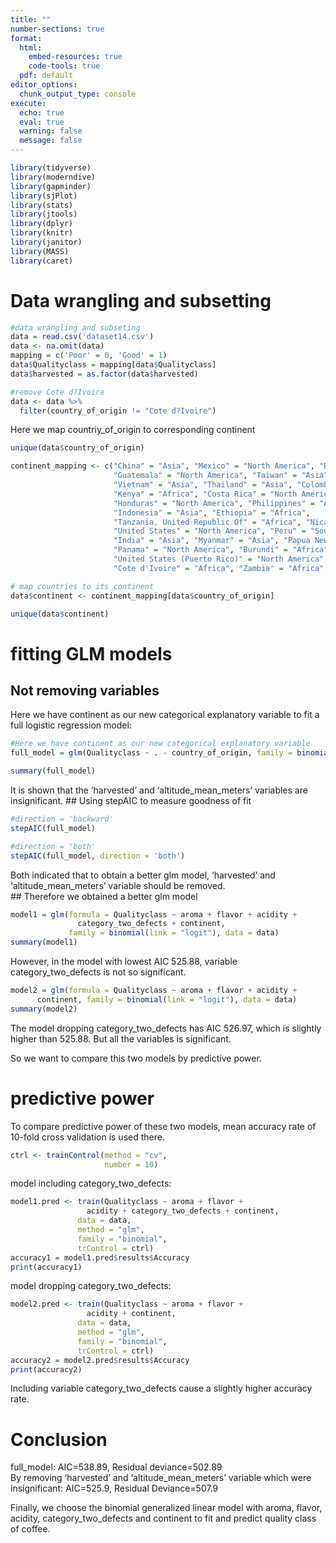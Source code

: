 ```yaml
---
title: ""
number-sections: true
format: 
  html:
    embed-resources: true
    code-tools: true
  pdf: default
editor_options: 
  chunk_output_type: console
execute:
  echo: true
  eval: true
  warning: false
  message: false
---
```


```r
library(tidyverse)
library(moderndive)
library(gapminder)
library(sjPlot)
library(stats)
library(jtools)
library(dplyr)
library(knitr)
library(janitor)
library(MASS)
library(caret)
```

# Data wrangling and subsetting

```r
#data wrangling and subseting
data = read.csv('dataset14.csv')
data <- na.omit(data)
mapping = c('Poor' = 0, 'Good' = 1)
data$Qualityclass = mapping[data$Qualityclass]
data$harvested = as.factor(data$harvested)
```

```r
#remove Cote d?Ivoire
data <- data %>% 
  filter(country_of_origin != "Cote d?Ivoire")
```

Here we map countriy_of_origin to corresponding continent

```r
unique(data$country_of_origin)
```

```r
continent_mapping <- c("China" = "Asia", "Mexico" = "North America", "Brazil" = "South America",
                       "Guatemala" = "North America", "Taiwan" = "Asia", "Uganda" = "Africa",
                       "Vietnam" = "Asia", "Thailand" = "Asia", "Colombia" = "South America",
                       "Kenya" = "Africa", "Costa Rica" = "North America", "Haiti" = "North America",
                       "Honduras" = "North America", "Philippines" = "Asia", "El Salvador" = "North America",
                       "Indonesia" = "Asia", "Ethiopia" = "Africa",
                       "Tanzania, United Republic Of" = "Africa", "Nicaragua" = "North America", "Malawi" = "Africa",
                       "United States" = "North America", "Peru" = "South America", "Rwanda" = "Africa",
                       "India" = "Asia", "Myanmar" = "Asia", "Papua New Guinea" = "Oceania", "Laos" = "Asia",
                       "Panama" = "North America", "Burundi" = "Africa",
                       "United States (Puerto Rico)" = "North America", "United States (Hawaii)" = "North America",
                       "Cote d'Ivoire" = "Africa", "Zambia" = "Africa", "Ecuador" = "South America")

# map countries to its continent
data$continent <- continent_mapping[data$country_of_origin]


```

```r
unique(data$continent)
```

# fitting GLM models

## Not removing variables

Here we have continent as our new categorical explanatory variable to fit a full logistic regression model:

```r
#Here we have continent as our new categorical explanatory variable
full_model = glm(Qualityclass ~ . - country_of_origin, family = binomial(link = 'logit'), data = data)
```

```r
summary(full_model)
```

It is shown that the 'harvested' and 'altitude_mean_meters' variables are insignificant. \## Using stepAIC to measure goodness of fit

```r
#direction = 'backward'
stepAIC(full_model)
```

```r
#direction = 'both'
stepAIC(full_model, direction = 'both')
```

Both indicated that to obtain a better glm model, 'harvested' and 'altitude_mean_meters' variable should be removed.\
\## Therefore we obtained a better glm model

```r
model1 = glm(formula = Qualityclass ~ aroma + flavor + acidity +
               category_two_defects + continent,
             family = binomial(link = "logit"), data = data)
summary(model1)
```
However, in the model with lowest AIC 525.88, variable category_two_defects is not so significant.

```r
model2 = glm(formula = Qualityclass ~ aroma + flavor + acidity +  
      continent, family = binomial(link = "logit"), data = data)
summary(model2)
```
The model dropping category_two_defects has AIC 526.97, which is slightly higher than 525.88. But all the variables is significant.

So we want to compare this two models by predictive power.

# predictive power

To compare predictive power of these two models, mean accuracy rate of 10-fold cross validation is used there.

```r
ctrl <- trainControl(method = "cv",
                     number = 10)
```
model including category_two_defects:
```r
model1.pred <- train(Qualityclass ~ aroma + flavor + 
                 acidity + category_two_defects + continent,
               data = data,
               method = "glm",
               family = "binomial",
               trControl = ctrl) 
accuracy1 = model1.pred$results$Accuracy
print(accuracy1)
```
model dropping category_two_defects:
```r
model2.pred <- train(Qualityclass ~ aroma + flavor + 
                 acidity + continent,
               data = data,
               method = "glm",
               family = "binomial",
               trControl = ctrl) 
accuracy2 = model2.pred$results$Accuracy
print(accuracy2)
```
Including variable category_two_defects cause a slightly higher accuracy rate.

# Conclusion

full_model: AIC=538.89, Residual deviance=502.89\
By removing 'harvested' and 'altitude_mean_meters' variable which were insignificant: AIC=525.9, Residual Deviance=507.9\

Finally, we choose the binomial generalized linear model with aroma, flavor, acidity, category_two_defects and continent to fit and predict quality class of coffee.
